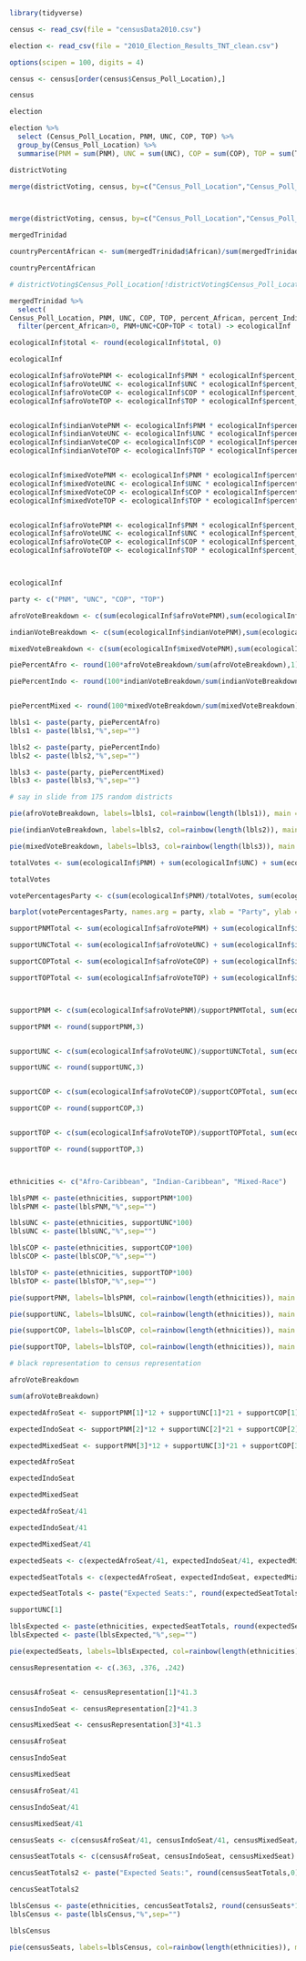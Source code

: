 ```r
library(tidyverse)

census <- read_csv(file = "censusData2010.csv")

election <- read_csv(file = "2010_Election_Results_TNT_clean.csv")

options(scipen = 100, digits = 4)
```

```r
census <- census[order(census$Census_Poll_Location),]

census
```

```r
election
```

```r
election %>%
  select (Census_Poll_Location, PNM, UNC, COP, TOP) %>%
  group_by(Census_Poll_Location) %>%
  summarise(PNM = sum(PNM), UNC = sum(UNC), COP = sum(COP), TOP = sum(TOP)) -> districtVoting 

districtVoting

merge(districtVoting, census, by=c("Census_Poll_Location","Census_Poll_Location"))




```

```r
merge(districtVoting, census, by=c("Census_Poll_Location","Census_Poll_Location")) -> mergedTrinidad

mergedTrinidad

countryPercentAfrican <- sum(mergedTrinidad$African)/sum(mergedTrinidad$total)

countryPercentAfrican
```

```r
# districtVoting$Census_Poll_Location[!districtVoting$Census_Poll_Location %in% mergedTrinidad$Census_Poll_Location]
```


```r
mergedTrinidad %>%
  select(
Census_Poll_Location, PNM, UNC, COP, TOP, percent_African, percent_Indian, percent_Mixed, total) %>%
  filter(percent_African>0, PNM+UNC+COP+TOP < total) -> ecologicalInf

ecologicalInf$total <- round(ecologicalInf$total, 0)

ecologicalInf


```


```r
ecologicalInf$afroVotePNM <- ecologicalInf$PNM * ecologicalInf$percent_African
ecologicalInf$afroVoteUNC <- ecologicalInf$UNC * ecologicalInf$percent_African
ecologicalInf$afroVoteCOP <- ecologicalInf$COP * ecologicalInf$percent_African
ecologicalInf$afroVoteTOP <- ecologicalInf$TOP * ecologicalInf$percent_African


ecologicalInf$indianVotePNM <- ecologicalInf$PNM * ecologicalInf$percent_Indian
ecologicalInf$indianVoteUNC <- ecologicalInf$UNC * ecologicalInf$percent_Indian
ecologicalInf$indianVoteCOP <- ecologicalInf$COP * ecologicalInf$percent_Indian
ecologicalInf$indianVoteTOP <- ecologicalInf$TOP * ecologicalInf$percent_Indian


ecologicalInf$mixedVotePNM <- ecologicalInf$PNM * ecologicalInf$percent_Mixed
ecologicalInf$mixedVoteUNC <- ecologicalInf$UNC * ecologicalInf$percent_Mixed
ecologicalInf$mixedVoteCOP <- ecologicalInf$COP * ecologicalInf$percent_Mixed
ecologicalInf$mixedVoteTOP <- ecologicalInf$TOP * ecologicalInf$percent_Mixed


ecologicalInf$afroVotePNM <- ecologicalInf$PNM * ecologicalInf$percent_African
ecologicalInf$afroVoteUNC <- ecologicalInf$UNC * ecologicalInf$percent_African
ecologicalInf$afroVoteCOP <- ecologicalInf$COP * ecologicalInf$percent_African
ecologicalInf$afroVoteTOP <- ecologicalInf$TOP * ecologicalInf$percent_African




```

```r
ecologicalInf
```

```r
party <- c("PNM", "UNC", "COP", "TOP")

afroVoteBreakdown <- c(sum(ecologicalInf$afroVotePNM),sum(ecologicalInf$afroVoteUNC),sum(ecologicalInf$afroVoteCOP),sum(ecologicalInf$afroVoteTOP))

indianVoteBreakdown <- c(sum(ecologicalInf$indianVotePNM),sum(ecologicalInf$indianVoteUNC),sum(ecologicalInf$indianVoteCOP),sum(ecologicalInf$indianVoteTOP))

mixedVoteBreakdown <- c(sum(ecologicalInf$mixedVotePNM),sum(ecologicalInf$mixedVoteUNC),sum(ecologicalInf$mixedVoteCOP),sum(ecologicalInf$mixedVoteTOP))

piePercentAfro <- round(100*afroVoteBreakdown/sum(afroVoteBreakdown),1)

piePercentIndo <- round(100*indianVoteBreakdown/sum(indianVoteBreakdown),1)


piePercentMixed <- round(100*mixedVoteBreakdown/sum(mixedVoteBreakdown),1)

lbls1 <- paste(party, piePercentAfro) 
lbls1 <- paste(lbls1,"%",sep="")

lbls2 <- paste(party, piePercentIndo) 
lbls2 <- paste(lbls2,"%",sep="")

lbls3 <- paste(party, piePercentMixed) 
lbls3 <- paste(lbls3,"%",sep="")

```

```r
# say in slide from 175 random districts

pie(afroVoteBreakdown, labels=lbls1, col=rainbow(length(lbls1)), main = "Party Vote Breakdown of Afro-Caribbean Voters")

pie(indianVoteBreakdown, labels=lbls2, col=rainbow(length(lbls2)), main = "Party Vote Breakdown of Indo-Caribbean Voters")

pie(mixedVoteBreakdown, labels=lbls3, col=rainbow(length(lbls3)), main = "Party Vote Breakdown of Mixed Race Voters")
```

```r
totalVotes <- sum(ecologicalInf$PNM) + sum(ecologicalInf$UNC) + sum(ecologicalInf$COP) + sum(ecologicalInf$TOP)

totalVotes

votePercentagesParty <- c(sum(ecologicalInf$PNM)/totalVotes, sum(ecologicalInf$UNC)/totalVotes, sum(ecologicalInf$COP)/totalVotes, sum(ecologicalInf$TOP)/totalVotes)

barplot(votePercentagesParty, names.arg = party, xlab = "Party", ylab = "Share of Vote", main = "Vote Share Per Party", col=rainbow(length(lbls1)))
```


```r
supportPNMTotal <- sum(ecologicalInf$afroVotePNM) + sum(ecologicalInf$indianVotePNM) + sum(ecologicalInf$mixedVotePNM)

supportUNCTotal <- sum(ecologicalInf$afroVoteUNC) + sum(ecologicalInf$indianVoteUNC) + sum(ecologicalInf$mixedVoteUNC)

supportCOPTotal <- sum(ecologicalInf$afroVoteCOP) + sum(ecologicalInf$indianVoteCOP) + sum(ecologicalInf$mixedVoteCOP)

supportTOPTotal <- sum(ecologicalInf$afroVoteTOP) + sum(ecologicalInf$indianVoteTOP) + sum(ecologicalInf$mixedVoteTOP)



supportPNM <- c(sum(ecologicalInf$afroVotePNM)/supportPNMTotal, sum(ecologicalInf$indianVotePNM)/supportPNMTotal, sum(ecologicalInf$mixedVotePNM)/supportPNMTotal)

supportPNM <- round(supportPNM,3)


supportUNC <- c(sum(ecologicalInf$afroVoteUNC)/supportUNCTotal, sum(ecologicalInf$indianVoteUNC)/supportUNCTotal, sum(ecologicalInf$mixedVoteUNC)/supportUNCTotal)

supportUNC <- round(supportUNC,3)


supportCOP <- c(sum(ecologicalInf$afroVoteCOP)/supportCOPTotal, sum(ecologicalInf$indianVoteCOP)/supportCOPTotal, sum(ecologicalInf$mixedVoteCOP)/supportCOPTotal)

supportCOP <- round(supportCOP,3)


supportTOP <- c(sum(ecologicalInf$afroVoteTOP)/supportTOPTotal, sum(ecologicalInf$indianVoteTOP)/supportTOPTotal, sum(ecologicalInf$mixedVoteTOP)/supportTOPTotal)

supportTOP <- round(supportTOP,3)




```

```r
ethnicities <- c("Afro-Caribbean", "Indian-Caribbean", "Mixed-Race")
```

```r
lblsPNM <- paste(ethnicities, supportPNM*100) 
lblsPNM <- paste(lblsPNM,"%",sep="")

lblsUNC <- paste(ethnicities, supportUNC*100) 
lblsUNC <- paste(lblsUNC,"%",sep="")

lblsCOP <- paste(ethnicities, supportCOP*100) 
lblsCOP <- paste(lblsCOP,"%",sep="")

lblsTOP <- paste(ethnicities, supportTOP*100) 
lblsTOP <- paste(lblsTOP,"%",sep="")

```


```r
pie(supportPNM, labels=lblsPNM, col=rainbow(length(ethnicities)), main = "Ethnic Vote Breakdown of PNM")

pie(supportUNC, labels=lblsUNC, col=rainbow(length(ethnicities)), main = "Ethnic Vote Breakdown of UNC")

pie(supportCOP, labels=lblsCOP, col=rainbow(length(ethnicities)), main = "Ethnic Vote Breakdown of COP")

pie(supportTOP, labels=lblsTOP, col=rainbow(length(ethnicities)), main = "Ethnic Vote Breakdown of TOP")
```

```r
# black representation to census representation

afroVoteBreakdown

sum(afroVoteBreakdown)

expectedAfroSeat <- supportPNM[1]*12 + supportUNC[1]*21 + supportCOP[1]*6 + supportTOP[1]*2

expectedIndoSeat <- supportPNM[2]*12 + supportUNC[2]*21 + supportCOP[2]*6 + supportTOP[2]*2

expectedMixedSeat <- supportPNM[3]*12 + supportUNC[3]*21 + supportCOP[3]*6 + supportTOP[3]*2

expectedAfroSeat

expectedIndoSeat

expectedMixedSeat

expectedAfroSeat/41

expectedIndoSeat/41

expectedMixedSeat/41

expectedSeats <- c(expectedAfroSeat/41, expectedIndoSeat/41, expectedMixedSeat/41)

expectedSeatTotals <- c(expectedAfroSeat, expectedIndoSeat, expectedMixedSeat)

expectedSeatTotals <- paste("Expected Seats:", round(expectedSeatTotals,0), ",", sep="")

supportUNC[1]

```

```r
lblsExpected <- paste(ethnicities, expectedSeatTotals, round(expectedSeats*98.1,2)) 
lblsExpected <- paste(lblsExpected,"%",sep="")
```


```r
pie(expectedSeats, labels=lblsExpected, col=rainbow(length(ethnicities)), main = "Expected Seat Representation Based on Vote Totals")
```
```r
censusRepresentation <- c(.363, .376, .242)


censusAfroSeat <- censusRepresentation[1]*41.3

censusIndoSeat <- censusRepresentation[2]*41.3

censusMixedSeat <- censusRepresentation[3]*41.3

censusAfroSeat

censusIndoSeat

censusMixedSeat

censusAfroSeat/41

censusIndoSeat/41

censusMixedSeat/41

censusSeats <- c(censusAfroSeat/41, censusIndoSeat/41, censusMixedSeat/41)

censusSeatTotals <- c(censusAfroSeat, censusIndoSeat, censusMixedSeat)

cencusSeatTotals2 <- paste("Expected Seats:", round(censusSeatTotals,0), ",", sep="")

cencusSeatTotals2

```


```r
lblsCensus <- paste(ethnicities, cencusSeatTotals2, round(censusSeats*100,2)) 
lblsCensus <- paste(lblsCensus,"%",sep="")

lblsCensus
```

```r
pie(censusSeats, labels=lblsCensus, col=rainbow(length(ethnicities)), main = "Expected Seat Representation Based on Census Totals")
```